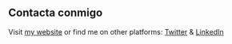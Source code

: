 ## Contacta conmigo

Visit [my website](https://www.lekoarts.de?utm_source=cara&utm_medium=Starter) or find me on other platforms: [Twitter](https://www.twitter.com/lekoarts_de) & [LinkedIn](https://www.linkedin.com/in/lennart-joergens/)
